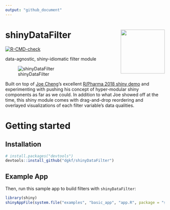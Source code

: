 ```yaml
---
output: "github_document"
---
```


# shinyDataFilter <a href='https://github.com/dgkf/shinyDataFilter'><img src='assets/hex-shinyDataFilter.png' align="right" height="139" /></a>


<!-- badges: start -->
[![R-CMD-check](https://github.com/dgkf/shinyDataFilter/workflows/check-full/badge.svg)](https://github.com/dgkf/shinyDataFilter/actions)
<!-- badges: end -->

data-agnostic, shiny-idiomatic filter module

![shinyDataFilter](https://user-images.githubusercontent.com/18220321/77127982-b6a9fe80-6a0b-11ea-8233-e77e0f362d70.gif)

Built on top of [Joe Cheng](https://github.com/jcheng5)'s excellent [R/Pharma 2018 shiny demo](https://github.com/jcheng5/rpharma-demo) and experimenting with pushing his concept of hyper-modular shiny components as far as we could. In addition to what Joe showed off at the time, this shiny module comes with drag-and-drop reordering and overlayed visualizations of each filter variable's data qualities.

# Getting started

## Installation

```r
# install.packages("devtools")
devtools::install_github("dgkf/shinyDataFilter")
```

## Example App

Then, run this sample app to build filters with `shinyDataFilter`:


```r
library(shiny)
shinyAppFile(system.file("examples", "basic_app", "app.R", package = "shinyDataFilter"))
```
